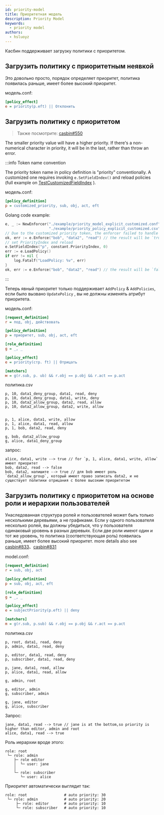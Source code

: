 ```yaml
---
id: priority-model
title: Приоритетная модель
description: Priority Model
keywords:
  - priority model
authors:
  - hsluoyz
---
```


Касбин поддерживает загрузку политики с приоритетом.

## Загрузить политику с приоритетным неявкой

Это довольно просто, порядок определяет приоритет, политика появилась раньше, имеет более высокий приоритет.

модель.conf:
```ini
[policy_effect]
e = priority(p.eft) || Отклонить
```

## Загрузить политику с приоритетом

> Также посмотрите: [casbin#550](https://github.com/casbin/casbin/issues/550)

The smaller priority value will have a higher priority. If there's a non-numerical character in priority, it will be in the last, rather than throw an error.

:::info Token name convention

The priority token name in policy definition is  "priority" conventionally. A customized one requires invoking `e.SetFieldIndex()` and reload policies (full example on [TestCustomizedFieldIndex](https://github.com/casbin/casbin/pull/1044) ).

модель.conf:
```ini
[policy_definition]
p = customized_priority, sub, obj, act, eft
```

Golang code example:
```go
e, _ := NewEnforcer("./example/priority_model_explicit_customized.conf",
                    "./example/priority_policy_explicit_customized.csv")
// Due to the customized priority token, the enforcer failed to handle the priority.
ok, err := e.Enforce("bob", "data2", "read") // the result will be `true, nil`
// set PriorityIndex and reload
e.SetFieldIndex("p", constant.PriorityIndex, 0)
err := e.LoadPolicy()
if err != nil {
    log.Fatalf("LoadPolicy: %v", err)
}
ok, err := e.Enforce("bob", "data2", "read") // the result will be `false, nil`
```

:::

Теперь явный приоритет только поддерживает `AddPolicy` & `AddPolicies`, если было вызвано `UpdatePolicy` , вы не должны изменять атрибут приоритета.

модель.conf:
```ini
[request_definition]
r = под, obj, действовать

[policy_definition]
p = приоритет, sub, obj, act, eft

[role_definition]
g = _, _

[policy_effect]
e = priority(стр. ft) || Отрицать

[matchers]
м = g(r.sub, p. ub) && r.obj == p.obj && r.act == p.act
```

политика.csv
```csv
p, 10, data1_deny_group, data1, read, deny
p, 10, data1_deny_group, data1, write, deny
p, 10, data2_allow_group, data2, read, allow
p, 10, data2_allow_group, data2, write, allow


p, 1, alice, data1, write, allow
p, 1, alice, data1, read, allow
p, 1, bob, data2, read, deny

g, bob, data2_allow_group
g, alice, data1_deny_group
```

запрос:
```
alice, data1, write --> true // for `p, 1, alice, data1, write, allow` имеет приоритет
bob, data2, read --> false
bob, data2, напишите --> true // для bob имеет роль `data2_allow_group`, который имеет право записать data2, и не существует политики отрицания с более высоким приоритетом 
```
## Загрузить политику с приоритетом на основе роли и иерархии пользователей

Унаследованная структура ролей и пользователей может быть только несколькими деревьями, а не графиками. Если у одного пользователя несколько ролей, вы должны убедиться, что у пользователя одинаковый уровень в разных деревьях. Если две роли имеют один и тот же уровень, то политика (соответствующая роль) появилась раньше, имеет более высокий приоритет. more details also see [casbin#833](https://github.com/casbin/casbin/pull/833)、[casbin#831](https://github.com/casbin/casbin/issues/831)

model.conf:
```ini
[request_definition]
r = sub, obj, act

[policy_definition]
p = sub, obj, act, eft

[role_definition]
g = _, _

[policy_effect]
e = subjectPriority(p.eft) || deny

[matchers]
m = g(r.sub, p.sub) && r.obj == p.obj && r.act == p.act 
```

политика.csv
```csv
p, root, data1, read, deny
p, admin, data1, read, deny

p, editor, data1, read, deny
p, subscriber, data1, read, deny

p, jane, data1, read, allow
p, alice, data1, read, allow

g, admin, root

g, editor, admin
g, subscriber, admin

g, jane, editor
g, alice, subscriber 
```

Запрос:
```
jane, data1, read --> true // jane is at the bottom,so priority is higher than editor, admin and root
alice, data1, read --> true
```

 Роль иерархии вроде этого:
```
role: root
 └─ role: admin
    ├─ role editor
    │  └─ user: jane
    │
    └─ role: subscriber
       └─ user: alice
```

Приоритет автоматически выглядит так:

```
role: root                 # auto priority: 30
 └─ role: admin            # auto priority: 20
     ├─ role: editor       # auto priority: 10
     └─ role: subscriber   # auto priority: 10
```
